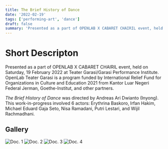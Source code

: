 ```yaml
---
title: The Brief History of Dance
date: '2022-02-19'
tags: ['performing-art', 'dance']
draft: false
summary: 'Presented as a part of OPENLAB X CABARET CHAIRIL event, held on Saturday, 19 February 2022 at Teater Garasi/Garasi Performance Institute. The Brief History of Dance was directed by Andreas Ari Dwianto (Inyong). This work-in-progress involved 6 actors: Erythrina Baskoro, Irfan Hakim, Michael Eduard Gaja Seto, Nisa Ramadani, Putri Lestari, and Wijil Rachmadhani.'
---
```


# Short Descripton

Presented as a part of OPENLAB X CABARET CHAIRIL event, held on Saturday, 19 February 2022 at Teater Garasi/Garasi Performance Institute. OpenLab Teater Garasi is a program funded by International Relief Fund for Organizations in Culture and Education 2021 from Kantor Luar Negeri Federal Jerman, Goethe-Institut, and other partners.

_The Brief History of Dance_ was directed by Andreas Ari Dwianto (Inyong). This work-in-progress involved 6 actors: Erythrina Baskoro, Irfan Hakim, Michael Eduard Gaja Seto, Nisa Ramadani, Putri Lestari, and Wijil Rachmadhani. 

## Gallery
![Doc. 1](/static/images/the-brief-history-of-dance/the-brief-history-of-dance-1.jpeg)
![Doc. 2](/static/images/the-brief-history-of-dance/the-brief-history-of-dance-2.jpeg)
![Doc. 3](/static/images/the-brief-history-of-dance/the-brief-history-of-dance-3.jpeg)
![Doc. 4](/static/images/the-brief-history-of-dance/the-brief-history-of-dance-4.jpeg)